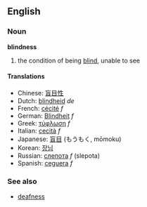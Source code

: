 ==English==
===Noun===
'''blindness'''

# the condition of being [[blind]], unable to see

====Translations====
*Chinese: [[盲目性]]
*Dutch: [[blindheid]] ''de''
*French: [[cécité]] ''f''
*German: [[Blindheit]] ''f''
*Greek: [[τύφλωση]] ''f''
*Italian: [[cecità]] ''f''
*Japanese: [[盲目]] (もうもく, mōmoku)
*Korean: [[장님]]
*Russian: [[слепота]] ''f'' (slepota)
*Spanish: [[ceguera]] ''f''

===See also===
*[[deafness]]